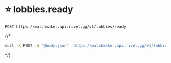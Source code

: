 # ⭐️ lobbies.ready
```
POST https://matchmaker.api.rivet.gg/v1/lobbies/ready
```


{/*<RequestExample>
```bash curl
curl -X POST -d '@body.json' 'https://matchmaker.api.rivet.gg/v1/lobbies/ready'
```
</RequestExample>*/}
